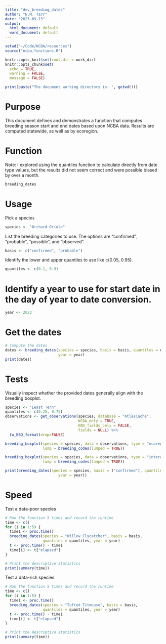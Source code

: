 ```yaml
---
title: "dev_breeding_dates"
author: "N.M. Tarr"
date: "2023-09-13"
output:
  html_document: default
  word_document: default
---
```


```r
setwd("~/Code/NCBA/resources")
source("ncba_functions.R")

knitr::opts_knit$set(root.dir = work_dir)
knitr::opts_chunk$set(
  echo = TRUE,
  warning = FALSE,
  message = FALSE)

print(paste("The document working directory is: ", getwd()))
```

# Purpose
This document defines and demonstrates a function that computes breeding season start and end dates based upon NCBA data.  Results are computed statewide, as well as by ecoregion.


# Function
Note: I explored using the quantiles function to calculate directly from date type values, but the results did not seem correct and were possible biased by over a month.
```r
breeding_dates
```


# Usage
Pick a species
```r
species <- "Orchard Oriole"
```

List the breeding categories to use. The options are "confirmed", "probable", "possible", and "observed".
```r
basis <- c("confirmed", "probable")
```

Identify the lower and upper quantiles to use like c(0.05, 0.95).
```r
quantiles <- c(0.1, 0.9)
```

# Identify a year to use for start date in the day of year to date conversion.
```r
year <- 2023
```

# Get the dates
```r
# Compute the dates
dates <- breeding_dates(species = species, basis = basis, quantiles = quantiles,
                        year = year)
print(dates)
```


# Tests

Visually inspect whether the provided dates generally align with the breeding boxplot.
```r
species <- "Least Tern"
quantiles <- c(0.25, 0.75)
observations <- get_observations(species, database = "AtlasCache", 
                                 NCBA_only = TRUE, 
                                 EBD_fields_only = FALSE,
                                 fields = NULL) %>%
  to_EBD_format(drop=FALSE)

breeding_boxplot(species = species, data = observations, type = "ecoregional",
                 lump = breeding_codes(lumped = TRUE))
```

```r
breeding_boxplot(species = species, data = observations, type = "interactive",
                 lump = breeding_codes(lumped = TRUE))
```


```r
print(breeding_dates(species = species, basis = ("confirmed"), quantiles = quantiles,
                        year = year))
```


# Speed
Test a data-poor species
```r
# Run the function 5 times and record the runtime
time <- c()
for (i in 1:5) {
  time1 <- proc.time()
  breeding_dates(species = "Willow Flycatcher", basis = basis, 
                 quantiles = quantiles, year = year)
  t <- proc.time() - time1
  time[i] <- t["elapsed"]
}

# Print the descriptive statistics
print(summary(time))
```


Test a data-rich species
```r
# Run the function 5 times and record the runtime
time <- c()
for (i in 1:5) {
  time1 <- proc.time()
  breeding_dates(species = "Tufted Titmouse", basis = basis, 
                 quantiles = quantiles, year = year)
  t <- proc.time() - time1
  time[i] <- t["elapsed"]
}

# Print the descriptive statistics
print(summary(time))
```
